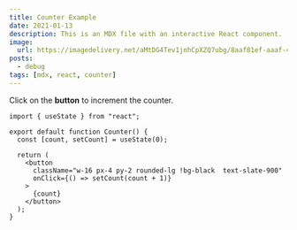 ```yaml
---
title: Counter Example
date: 2021-01-13
description: This is an MDX file with an interactive React component.
image:
  url: https://imagedelivery.net/aMtDG4Tev1jnhCpXZQ7ubg/8aaf81ef-aaaf-49c2-fba5-8e1922647f00
posts:
  - debug
tags: [mdx, react, counter]
---
```



Click on the **button** to increment the counter.

<Counter />

```tsx
import { useState } from "react";

export default function Counter() {
  const [count, setCount] = useState(0);

  return (
    <button
      className="w-16 px-4 py-2 rounded-lg !bg-black  text-slate-900"
      onClick={() => setCount(count + 1)}
    >
      {count}
    </button>
  );
}
```
